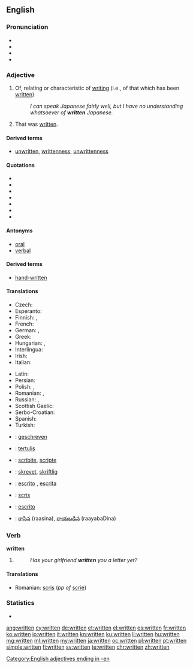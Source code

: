 ==English==

===Pronunciation===
* {{IPA|/ˈrɪtn̩/}}
* {{audio|en-us-written.ogg|Audio (US)}}
* {{rhymes|ɪtən}}
* {{hyphenation|writ|ten}}

===Adjective===
{{en-adj}}

# Of, relating or characteristic of [[writing]] (i.e., of that which has been [[write|written]])
#: ''I can speak Japanese fairly well, but I have no understanding whatsoever of '''written''' Japanese.''
# That was [[write|written]].

====Derived terms====
* [[unwritten]], [[writtenness]], [[unwrittenness]]

====Quotations====
* {{quote-book|indent2=*:|title=Writing and Difference|page=62|author=[[w:Jacques Derrida|Jacques Derrida]]|coauthors=Alan Bass|year=1978|passage=It is more '''written''' than said}}
* {{quote-book|indent2=*:|title=Influence and Intertextuality in Literary History‎|page=109|author=Jay Clayton|coauthors=Eric Rothstein|year=1991|passage=... although certainly more '''written''' than oral, are radically implicated in orality because of their performative nature and susceptibility to "mouvance"}}
* {{quote-book|indent2=*:|title=The Nixon Memo: Political Respectability, Russia, and the Press‎|page=68|author=[[w:Marvin Kalb|Marvin L. Kalb]]|year=1994|passage=Strmecki reworked the draft, making it seem "more '''written''' than spoken."}}
* {{quote-book|indent2=*:|title=The Metamorphosis of English: Versions of Other Languages‎|page=83|author=Richard M. Swiderski|year=1996|passage=The Chinese is more '''written''' than the English in that the writing is more removed from speech than the phonetic English.}}
* {{quote-book|indent2=*:|title=Page to Screen: Taking Literacy Into the Electronic Era‎|page=96|author=Ilana Snyder|coauthors=Michael Joyce|year=1998|passage=Yates concludes that in terms of lexical density, 'CMC users package information in text in ways that are more '''written''' than speech-like'}}
* {{quote-book|indent2=*:|title=Close Listening: Poetry and the Performed Word‎|page=211|author=Charles Bernstein|year=1998|passage=printed in caps to suggest that the whole performance be thought of as one gigantic sentence. If Silliman's talk is more '''written''' than spoken, ...}}
* {{quote-book|indent2=*:|title=Roger Ebert's Movie Yearbook 2004‎|page=71|author=[[w:Roger Ebert|Roger Ebert]]|year=2003|passage=Even insults, when they are traded, seem more '''written''' than felt.}}

====Antonyms====
* [[oral]]
* [[verbal]]

====Derived terms====
* [[hand-written]]

====Translations====
{{trans-top|of, relating or characteristic of writing}}
* Czech: {{t|cs|psaný}}
* Esperanto: {{t|eo|skriba}}
* Finnish: {{t+|fi|kirjoitettu}}, {{t+|fi|kirjallinen}}
* French: {{t+|fr|écrit}}
* German: {{t+|de|geschrieben}}, {{t+|de|schriftlich}}
* Greek: {{t+|el|γραπτός|m|tr=graptós}}
* Hungarian: {{t+|hu|írott}}, {{t|hu|írt}}
* Interlingua: {{t|ia|scripte}}
* Irish: {{t|ga|scríofa}}
* Italian: {{t+|it|scritto}}
{{trans-mid}}
* Latin: {{t|la|scrīptus}}
* Persian: {{t+|fa|کتبی|c|tr=katbi}}
* Polish: {{t|pl|pisany}}, {{t|pl|napisany}}
* Romanian: {{t|ro|scris|m|n}}, {{t|ro|scrisă|f}}
* Russian: {{t+|ru|письменный|tr=písʹmennyj|sc=Cyrl}} {{qualifier|relating or characteristic of writing}}, {{t+|ru|написанный|tr=napísannyj|sc=Cyrl}} {{qualifier|that was written}}
* Scottish Gaelic: {{t|gd|sgrìobhte}}
* Serbo-Croatian: {{t|sh|pȋsān}}
* Spanish: {{t+|es|escrito|m}}
* Turkish: {{t+|tr|yazılı}}
{{trans-bottom}}

{{checktrans-top}}
* {{ttbc|nl}}: [[geschreven]]
* {{ttbc|id}}: [[tulis|tertulis]]
* {{ttbc|ia}}: [[scribite]], [[scripte]]
* {{ttbc|no}}: [[skrevet]], [[skriftlig]]
{{trans-mid}}
* {{ttbc|pt}}: [[escrito]] {{g|m}}, [[escrita]] {{g|f}}
* {{ttbc|ro}}: [[scris]]
* {{ttbc|es}}: [[escrito]]
* {{ttbc|te}}: [[రాసిన]] (raasina), [[రాయబడిన]] (raayabaDina)
{{trans-bottom}}

===Verb===
'''written'''

# {{past participle of|write|lang=en}}
#: ''Has your girlfriend '''written''' you a letter yet?''

====Translations====
* Romanian: [[scris]] (''pp of'' [[scrie]])

===Statistics===
* {{rank|can't|ready|ought|443|written|arms|across|answer}}

[[Category:English adjectives ending in -en]]

[[ang:written]]
[[cy:written]]
[[de:written]]
[[et:written]]
[[el:written]]
[[es:written]]
[[fr:written]]
[[ko:written]]
[[io:written]]
[[it:written]]
[[kn:written]]
[[ku:written]]
[[li:written]]
[[hu:written]]
[[mg:written]]
[[ml:written]]
[[my:written]]
[[ja:written]]
[[oc:written]]
[[pl:written]]
[[pt:written]]
[[simple:written]]
[[fi:written]]
[[sv:written]]
[[te:written]]
[[chr:written]]
[[zh:written]]